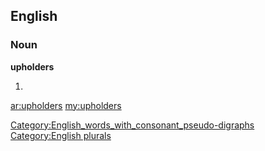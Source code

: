 ==English==
[[Category:English_words_with_consonant_pseudo-digraphs]]

===Noun===
'''upholders'''

# {{plural of|[[upholder]]}}

[[Category:English plurals]]

[[ar:upholders]]
[[my:upholders]]